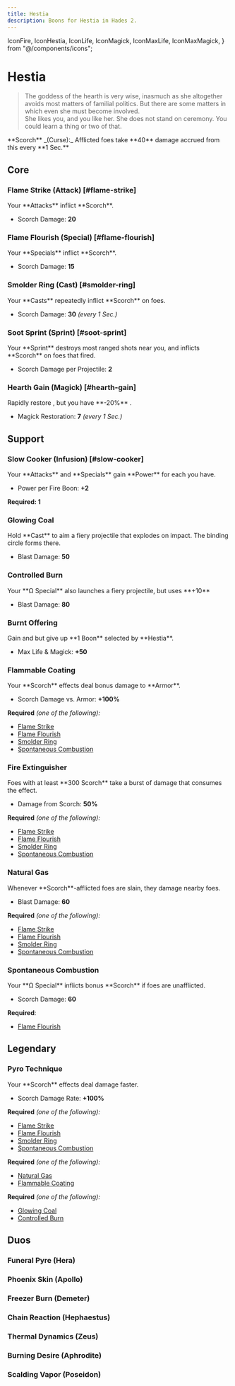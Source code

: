 ```yaml
---
title: Hestia
description: Boons for Hestia in Hades 2.
---
```


  IconFire,
  IconHestia,
  IconLife,
  IconMagick,
  IconMaxLife,
  IconMaxMagick,
} from "@/components/icons";


# <IconHestia className="mb-2" /> Hestia

> The goddess of the hearth is very wise, inasmuch as she altogether avoids most
> matters of familial politics. But there are some matters in which even she
> must become involved.\
> She likes you, and you like her. She does not stand on ceremony. You could learn
> a thing or two of that.

<Boon className="mt-4">
  **Scorch** _(Curse):_ Afflicted foes take **40** damage accrued from this
  every **1 Sec.**
</Boon>

## Core

### Flame Strike (Attack) [#flame-strike]

<Boon element="fire">
Your **Attacks** inflict **Scorch**.

- Scorch Damage: **20**

</Boon>

### Flame Flourish (Special) [#flame-flourish]

<Boon element="fire">
Your **Specials** inflict **Scorch**.

- Scorch Damage: **15**

</Boon>

### Smolder Ring (Cast) [#smolder-ring]

<Boon element="fire">
Your **Casts** repeatedly inflict **Scorch** on foes.

- Scorch Damage: **30** _(every 1 Sec.)_

</Boon>

### Soot Sprint (Sprint) [#soot-sprint]

<Boon element="fire">
Your **Sprint** destroys most ranged shots near you, and inflicts **Scorch** on foes that fired.

- Scorch Damage per Projectile: **2**

</Boon>

### Hearth Gain (Magick) [#hearth-gain]

<Boon element="fire">
Rapidly restore <IconMagick />, but you have **-20%** <IconMaxLife />.

- Magick Restoration: **7** _(every 1 Sec.)_

</Boon>

## Support

### <TextHighlight type="infusion">Slow Cooker (Infusion)</TextHighlight> [#slow-cooker]

<Boon>
Your **Attacks** and **Specials** gain **Power** for each <IconFire /> you have.

- Power per Fire Boon: **+2**

</Boon>

**Required: 1** <IconFire />

### Glowing Coal

<Boon element="fire">
Hold **Cast** to aim a fiery projectile that explodes on impact. The binding circle forms there.

- Blast Damage: **50**

</Boon>

### Controlled Burn

<Boon element="fire">
Your **Ω Special** also launches a fiery projectile, but uses **+10** <IconMagick />

- Blast Damage: **80**

</Boon>

### Burnt Offering

<Boon element="fire">
Gain <IconMaxLife /> and <IconMaxMagick /> but give up **1 Boon** selected by **Hestia**.

- Max Life & Magick: **+50**

</Boon>

### Flammable Coating

<Boon element="fire">
Your **Scorch** effects deal bonus damage to **Armor**.

- Scorch Damage vs. Armor: **+100%**

</Boon>

**Required** _(one of the following):_

- [Flame Strike](#flame-strike)
- [Flame Flourish](#flame-flourish)
- [Smolder Ring](#smolder-ring)
- [Spontaneous Combustion](#spontaneous-combustion)

### Fire Extinguisher

<Boon element="fire">
Foes with at least **300 Scorch** take a burst of damage that consumes the effect.

- Damage from Scorch: **50%**

</Boon>

**Required** _(one of the following):_

- [Flame Strike](#flame-strike)
- [Flame Flourish](#flame-flourish)
- [Smolder Ring](#smolder-ring)
- [Spontaneous Combustion](#spontaneous-combustion)

### Natural Gas

<Boon element="fire">
Whenever **Scorch**-afflicted foes are slain, they damage nearby foes.

- Blast Damage: **60**

</Boon>

**Required** _(one of the following):_

- [Flame Strike](#flame-strike)
- [Flame Flourish](#flame-flourish)
- [Smolder Ring](#smolder-ring)
- [Spontaneous Combustion](#spontaneous-combustion)

### Spontaneous Combustion

<Boon element="fire">
Your **Ω Special** inflicts bonus **Scorch** if foes are unafflicted.

- Scorch Damage: **60**

</Boon>

**Required**:

- [Flame Flourish](#flame-flourish)

## <TextHighlight type="legendary">Legendary</TextHighlight>

### <TextHighlight type="legendary">Pyro Technique</TextHighlight>

<Boon element="fire">
Your **Scorch** effects deal damage faster.

- Scorch Damage Rate: **+100%**

</Boon>

**Required** _(one of the following):_

- [Flame Strike](#flame-strike)
- [Flame Flourish](#flame-flourish)
- [Smolder Ring](#smolder-ring)
- [Spontaneous Combustion](#spontaneous-combustion)

**Required** _(one of the following):_

- [Natural Gas](#natural-gas)
- [Flammable Coating](#flammable-coating)

**Required** _(one of the following):_

- [Glowing Coal](#glowing-coal)
- [Controlled Burn](#controlled-burn)

## <TextHighlight type="duo">Duos</TextHighlight>

### <TextHighlight type="duo">Funeral Pyre</TextHighlight> (Hera)

<FuneralPyre />

### <TextHighlight type="duo">Phoenix Skin</TextHighlight> (Apollo)

<PhoenixSkin />

### <TextHighlight type="duo">Freezer Burn</TextHighlight> (Demeter)

<FreezerBurn />

### <TextHighlight type="duo">Chain Reaction</TextHighlight> (Hephaestus)

<ChainReaction />

### <TextHighlight type="duo">Thermal Dynamics</TextHighlight> (Zeus)

<ThermalDynamics />

### <TextHighlight type="duo">Burning Desire</TextHighlight> (Aphrodite)

<BurningDesire />

### <TextHighlight type="duo">Scalding Vapor</TextHighlight> (Poseidon)

<ScaldingVapor />
